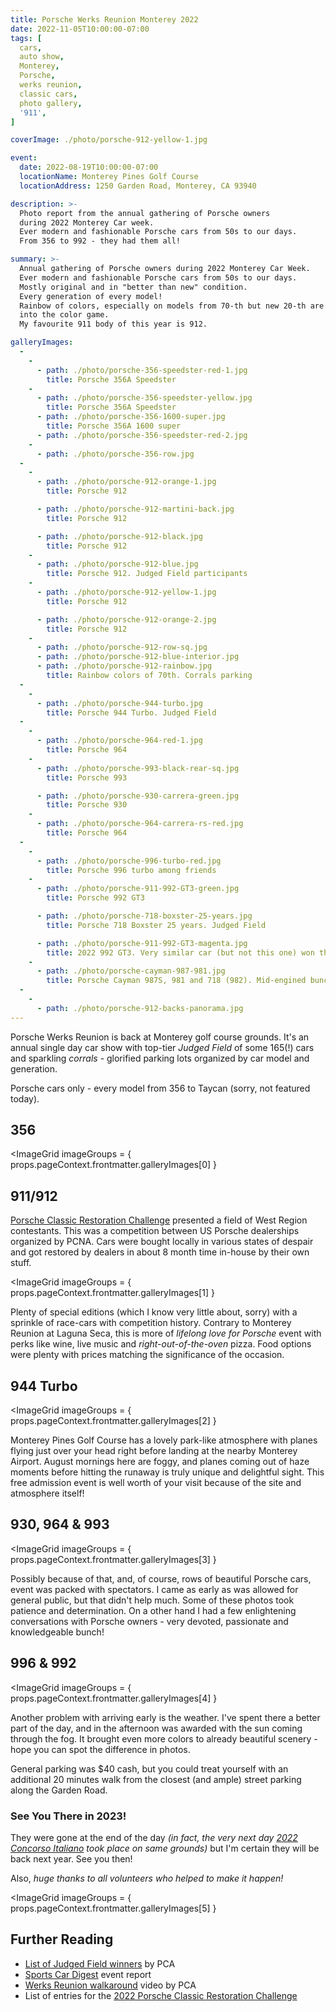 ```yaml
---
title: Porsche Werks Reunion Monterey 2022
date: 2022-11-05T10:00:00-07:00
tags: [
  cars,
  auto show,
  Monterey,
  Porsche,
  werks reunion,
  classic cars,
  photo gallery,
  '911',
]

coverImage: ./photo/porsche-912-yellow-1.jpg

event:
  date: 2022-08-19T10:00:00-07:00
  locationName: Monterey Pines Golf Course
  locationAddress: 1250 Garden Road, Monterey, CA 93940

description: >-
  Photo report from the annual gathering of Porsche owners
  during 2022 Monterey Car week.
  Ever modern and fashionable Porsche cars from 50s to our days.
  From 356 to 992 - they had them all!

summary: >-
  Annual gathering of Porsche owners during 2022 Monterey Car Week.
  Ever modern and fashionable Porsche cars from 50s to our days.
  Mostly original and in "better than new" condition.
  Every generation of every model!
  Rainbow of colors, especially on models from 70-th but new 20-th are trying to get back
  into the color game.
  My favourite 911 body of this year is 912.

galleryImages:
  -
    -
      - path: ./photo/porsche-356-speedster-red-1.jpg
        title: Porsche 356A Speedster
    -
      - path: ./photo/porsche-356-speedster-yellow.jpg
        title: Porsche 356A Speedster
      - path: ./photo/porsche-356-1600-super.jpg
        title: Porsche 356A 1600 super
      - path: ./photo/porsche-356-speedster-red-2.jpg
    -
      - path: ./photo/porsche-356-row.jpg
  -
    -
      - path: ./photo/porsche-912-orange-1.jpg
        title: Porsche 912

      - path: ./photo/porsche-912-martini-back.jpg
        title: Porsche 912

      - path: ./photo/porsche-912-black.jpg
        title: Porsche 912
    -
      - path: ./photo/porsche-912-blue.jpg
        title: Porsche 912. Judged Field participants
    -
      - path: ./photo/porsche-912-yellow-1.jpg
        title: Porsche 912

      - path: ./photo/porsche-912-orange-2.jpg
        title: Porsche 912
    -
      - path: ./photo/porsche-912-row-sq.jpg
      - path: ./photo/porsche-912-blue-interior.jpg
      - path: ./photo/porsche-912-rainbow.jpg
        title: Rainbow colors of 70th. Corrals parking
  -
    -
      - path: ./photo/porsche-944-turbo.jpg
        title: Porsche 944 Turbo. Judged Field
  -
    -
      - path: ./photo/porsche-964-red-1.jpg
        title: Porsche 964
    -
      - path: ./photo/porsche-993-black-rear-sq.jpg
        title: Porsche 993

      - path: ./photo/porsche-930-carrera-green.jpg
        title: Porsche 930
    -
      - path: ./photo/porsche-964-carrera-rs-red.jpg
        title: Porsche 964
  -
    -
      - path: ./photo/porsche-996-turbo-red.jpg
        title: Porsche 996 turbo among friends
    -
      - path: ./photo/porsche-911-992-GT3-green.jpg
        title: Porsche 992 GT3

      - path: ./photo/porsche-718-boxster-25-years.jpg
        title: Porsche 718 Boxster 25 years. Judged Field

      - path: ./photo/porsche-911-992-GT3-magenta.jpg
        title: 2022 992 GT3. Very similar car (but not this one) won the GT2/GT3/GT4 class
    -
      - path: ./photo/porsche-cayman-987-981.jpg
        title: Porsche Cayman 987S, 981 and 718 (982). Mid-engined bunch
  -
    -
      - path: ./photo/porsche-912-backs-panorama.jpg
---
```


Porsche Werks Reunion is back at Monterey golf course grounds.
It's an annual single day car show with top-tier _Judged Field_ of some 165(!) cars
and sparkling _corrals_ - glorified parking lots organized by car model and generation.

Porsche cars only - every model from 356 to Taycan (sorry, not featured today).

## 356

<ImageGrid
  imageGroups = { props.pageContext.frontmatter.galleryImages[0] }
></ImageGrid>

## 911/912

[Porsche Classic Restoration Challenge](https://www.porsche.com/usa/accessoriesandservices/classic/classic-world-events/classic-restoration-challenge)
presented a field of West Region contestants.
This was a competition between US Porsche dealerships organized by PCNA.
Cars were bought locally in various states of despair and got restored by
dealers in about 8 month time in-house by their own stuff.

<ImageGrid
  imageGroups = { props.pageContext.frontmatter.galleryImages[1] }
></ImageGrid>

Plenty of special editions (which I know very little about, sorry) with a sprinkle
of race-cars with competition history.
Contrary to Monterey Reunion at Laguna Seca, this is more of _lifelong love for Porsche_
event with perks like wine, live music and _right-out-of-the-oven_ pizza.
Food options were plenty with prices matching the significance of the occasion.

## 944 Turbo

<ImageGrid
  imageGroups = { props.pageContext.frontmatter.galleryImages[2] }
></ImageGrid>

Monterey Pines Golf Course has a lovely park-like atmosphere with planes flying
just over your head right before landing at the nearby Monterey Airport.
August mornings here are foggy, and planes coming out of haze moments before
hitting the runaway is truly unique and delightful sight.
This free admission event is well worth of your visit because of the site and
atmosphere itself!

## 930, 964 & 993

<ImageGrid
  imageGroups = { props.pageContext.frontmatter.galleryImages[3] }
></ImageGrid>

Possibly because of that, and, of course, rows of beautiful Porsche cars,
event was packed with spectators.
I came as early as was allowed for general public, but that didn't help much.
Some of these photos took patience and determination.
On a other hand I had a few enlightening conversations with Porsche owners -
very devoted, passionate and knowledgeable bunch!

## 996 & 992

<ImageGrid
  imageGroups = { props.pageContext.frontmatter.galleryImages[4] }
></ImageGrid>

Another problem with arriving early is the weather.
I've spent there a better part of the day, and in the afternoon was awarded with the sun
coming through the fog.
It brought even more colors to already beautiful scenery - hope you can spot the difference in
photos.

General parking was $40 cash, but you could treat yourself with an additional 20 minutes
walk from the closest (and ample) street parking along the Garden Road.

### See You There in 2023!
They were gone at the end of the day
_(in fact, the very next day [2022 Concorso Italiano](https://sportscardigest.com/2022-concorso-italiano/)
took place on same grounds)_ but I'm certain they will be back next year.
See you then!

Also, *huge thanks to all volunteers who helped to make it happen!*

<ImageGrid
  imageGroups = { props.pageContext.frontmatter.galleryImages[5] }
></ImageGrid>

## Further Reading
- [List of Judged Field winners](https://www.pca.org/news/2022-werks-reunion-monterey-hosts-massive-porsche-gathering) by PCA
- [Sports Car Digest](https://sportscardigest.com/porsche-werks-reunion-2022/) event report
- [Werks Reunion walkaround](https://www.youtube.com/watch?v=rvz9Swpn9do) video by PCA
- List of entries for the [2022 Porsche Classic Restoration Challenge](https://newsroom.porsche.com/en_US/2022/products/porsche-classic-restoration-challenge-2022-entries-29805.html)
